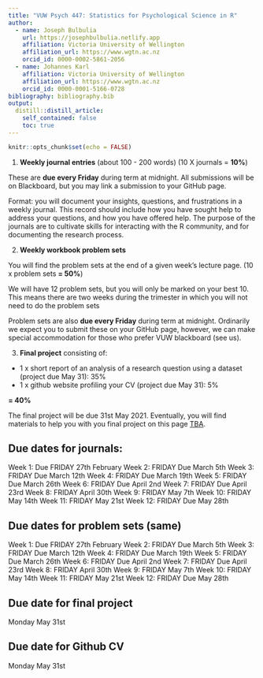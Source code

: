 ```yaml
---
title: "VUW Psych 447: Statistics for Psychological Science in R"
author:
  - name: Joseph Bulbulia
    url: https://josephbulbulia.netlify.app
    affiliation: Victoria University of Wellington
    affiliation_url: https://www.wgtn.ac.nz
    orcid_id: 0000-0002-5861-2056
  - name: Johannes Karl 
    affiliation: Victoria University of Wellington
    affiliation_url: https://www.wgtn.ac.nz
    orcid_id: 0000-0001-5166-0728
bibliography: bibliography.bib
output:
  distill::distill_article:
    self_contained: false
    toc: true
---
```




```r
knitr::opts_chunk$set(echo = FALSE)
```


1. **Weekly journal entries** (about 100 - 200 words) 
(10 X journals = **10%**)

These are **due every Friday** during term at midnight. All submissions will be on Blackboard, but you may link a submission to your GitHub page. 

Format: you will document your insights, questions, and frustrations in a weekly journal.  This record should include how you have sought help to address your questions, and how you have offered help. The purpose of the journals are to cultivate skills for interacting with the R community, and for documenting the research process. 
  
2. **Weekly workbook problem sets** 

You will find the problem sets at the end of a given week's  lecture page. 
(10 x problem sets **= 50%**)

We will have 12 problem sets, but you will only be marked on your best 10. This means there are two weeks during the trimester in which you will not need to do the problem sets

Problem sets are also **due every Friday** during term at midnight. Ordinarily we expect you to submit these on your GitHub page, however, we can make special accommodation for those who prefer VUW blackboard (see us).


3. **Final project** consisting of:

  - 1 x short report of an analysis of a research question using a dataset (project due May 31): 35%
  - 1 x github website profiling your CV (project due May 31): 5%
  
  **= 40%**

The final project will be due 31st May 2021. Eventually, you will find materials to help you with you final project on this page [TBA](https://go-bayes.github.io/psych-447/assessments.html). 


## Due dates for journals:

Week 1: Due FRIDAY 27th February
Week 2: FRIDAY Due March 5th
Week 3: FRIDAY Due March 12th
Week 4: FRIDAY Due March 19th
Week 5: FRIDAY Due March 26th
Week 6: FRIDAY Due April 2nd
Week 7: FRIDAY Due April 23rd
Week 8: FRIDAY April 30th
Week 9: FRIDAY May 7th
Week 10: FRIDAY May 14th
Week 11: FRIDAY May 21st
Week 12: FRIDAY Due May 28th


## Due dates for problem sets (same)

Week 1: Due FRIDAY 27th February
Week 2: FRIDAY Due March 5th
Week 3: FRIDAY Due March 12th
Week 4: FRIDAY Due March 19th
Week 5: FRIDAY Due March 26th
Week 6: FRIDAY Due April 2nd
Week 7: FRIDAY Due April 23rd
Week 8: FRIDAY April 30th
Week 9: FRIDAY May 7th
Week 10: FRIDAY May 14th
Week 11: FRIDAY May 21st
Week 12: FRIDAY Due May 28th


## Due date for final project
Monday May 31st

## Due date for Github CV
Monday May 31st







